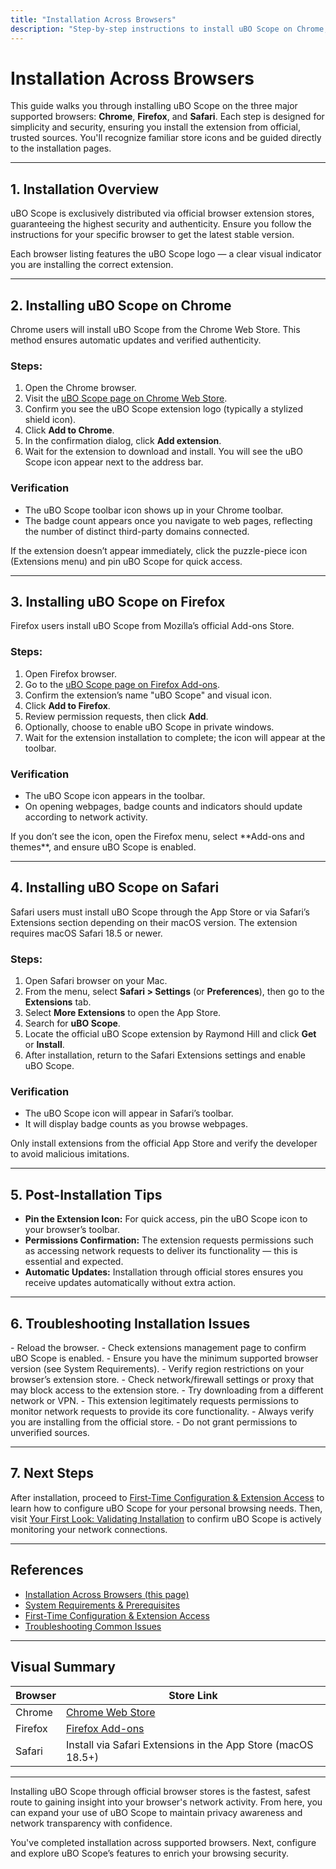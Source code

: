 ```yaml
---
title: "Installation Across Browsers"
description: "Step-by-step instructions to install uBO Scope on Chrome, Firefox, and Safari, with direct links to the official extension stores. Emphasizes security and simplicity: users will recognize store icons and are guided to trustworthy installation endpoints."
---
```


# Installation Across Browsers

This guide walks you through installing uBO Scope on the three major supported browsers: **Chrome**, **Firefox**, and **Safari**. Each step is designed for simplicity and security, ensuring you install the extension from official, trusted sources. You'll recognize familiar store icons and be guided directly to the installation pages.

---

## 1. Installation Overview

uBO Scope is exclusively distributed via official browser extension stores, guaranteeing the highest security and authenticity. Ensure you follow the instructions for your specific browser to get the latest stable version.

Each browser listing features the uBO Scope logo — a clear visual indicator you are installing the correct extension.

---

## 2. Installing uBO Scope on Chrome

Chrome users will install uBO Scope from the Chrome Web Store. This method ensures automatic updates and verified authenticity.

### Steps:

1. Open the Chrome browser.
2. Visit the [uBO Scope page on Chrome Web Store](https://chromewebstore.google.com/detail/ubo-scope/bbdpgcaljkaaigfcomhidmneffjjjfgp).
3. Confirm you see the uBO Scope extension logo (typically a stylized shield icon).
4. Click **Add to Chrome**.
5. In the confirmation dialog, click **Add extension**.
6. Wait for the extension to download and install. You will see the uBO Scope icon appear next to the address bar.

### Verification

- The uBO Scope toolbar icon shows up in your Chrome toolbar.
- The badge count appears once you navigate to web pages, reflecting the number of distinct third-party domains connected.

<Note>
If the extension doesn’t appear immediately, click the puzzle-piece icon (Extensions menu) and pin uBO Scope for quick access.
</Note>

---

## 3. Installing uBO Scope on Firefox

Firefox users install uBO Scope from Mozilla’s official Add-ons Store.

### Steps:

1. Open Firefox browser.
2. Go to the [uBO Scope page on Firefox Add-ons](https://addons.mozilla.org/firefox/addon/ubo-scope/).
3. Confirm the extension’s name "uBO Scope" and visual icon.
4. Click **Add to Firefox**.
5. Review permission requests, then click **Add**.
6. Optionally, choose to enable uBO Scope in private windows.
7. Wait for the extension installation to complete; the icon will appear at the toolbar.

### Verification

- The uBO Scope icon appears in the toolbar.
- On opening webpages, badge counts and indicators should update according to network activity.

<Note>
If you don’t see the icon, open the Firefox menu, select **Add-ons and themes**, and ensure uBO Scope is enabled.
</Note>

---

## 4. Installing uBO Scope on Safari

Safari users must install uBO Scope through the App Store or via Safari’s Extensions section depending on their macOS version. The extension requires macOS Safari 18.5 or newer.

### Steps:

1. Open Safari browser on your Mac.
2. From the menu, select **Safari > Settings** (or **Preferences**), then go to the **Extensions** tab.
3. Select **More Extensions** to open the App Store.
4. Search for **uBO Scope**.
5. Locate the official uBO Scope extension by Raymond Hill and click **Get** or **Install**.
6. After installation, return to the Safari Extensions settings and enable uBO Scope.

### Verification

- The uBO Scope icon will appear in Safari’s toolbar.
- It will display badge counts as you browse webpages.

<Warning>
Only install extensions from the official App Store and verify the developer to avoid malicious imitations.
</Warning>

---

## 5. Post-Installation Tips

- **Pin the Extension Icon:** For quick access, pin the uBO Scope icon to your browser’s toolbar.
- **Permissions Confirmation:** The extension requests permissions such as accessing network requests to deliver its functionality — this is essential and expected.
- **Automatic Updates:** Installation through official stores ensures you receive updates automatically without extra action.

---

## 6. Troubleshooting Installation Issues

<AccordionGroup title="Common Installation Troubleshooting"> 
<Accordion title="The extension icon does not appear after installation">
- Reload the browser.
- Check extensions management page to confirm uBO Scope is enabled.
- Ensure you have the minimum supported browser version (see System Requirements).
</Accordion>
<Accordion title="Installation blocked or unavailable in my region">
- Verify region restrictions on your browser’s extension store.
- Check network/firewall settings or proxy that may block access to the extension store.
- Try downloading from a different network or VPN.
</Accordion>
<Accordion title="Permissions prompt warns about privacy or network access">
- This extension legitimately requests permissions to monitor network requests to provide its core functionality.
- Always verify you are installing from the official store.
- Do not grant permissions to unverified sources.
</Accordion>
</AccordionGroup>

---

## 7. Next Steps

After installation, proceed to [First-Time Configuration & Extension Access](../essentials/configuration-basics.md) to learn how to configure uBO Scope for your personal browsing needs. Then, visit [Your First Look: Validating Installation](../essentials/first-usage.md) to confirm uBO Scope is actively monitoring your network connections.

---

## References

- [Installation Across Browsers (this page)](/getting-started/essentials/installation.md)
- [System Requirements & Prerequisites](/getting-started/essentials/prerequisites.md)
- [First-Time Configuration & Extension Access](/getting-started/essentials/configuration-basics.md)
- [Troubleshooting Common Issues](/getting-started/essentials/troubleshooting.md)

---

## Visual Summary

| Browser  | Store Link |
| -------- | ---------- |
| Chrome   | [Chrome Web Store](https://chromewebstore.google.com/detail/ubo-scope/bbdpgcaljkaaigfcomhidmneffjjjfgp) |
| Firefox  | [Firefox Add-ons](https://addons.mozilla.org/firefox/addon/ubo-scope/) |
| Safari   | Install via Safari Extensions in the App Store (macOS 18.5+) |

---

Installing uBO Scope through official browser stores is the fastest, safest route to gaining insight into your browser's network activity. From here, you can expand your use of uBO Scope to maintain privacy awareness and network transparency with confidence.

<Check>
You've completed installation across supported browsers. Next, configure and explore uBO Scope’s features to enrich your browsing security.
</Check>
